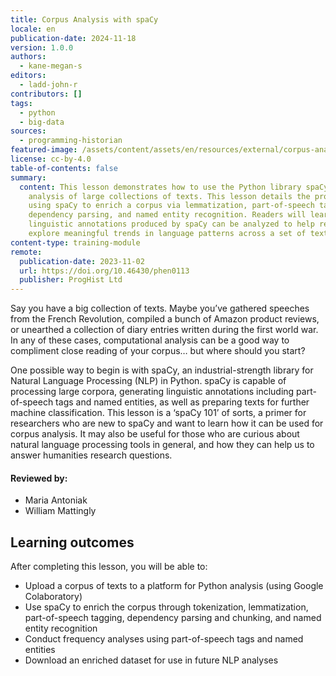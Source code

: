 ```yaml
---
title: Corpus Analysis with spaCy
locale: en
publication-date: 2024-11-18
version: 1.0.0
authors:
  - kane-megan-s
editors:
  - ladd-john-r
contributors: []
tags:
  - python
  - big-data
sources:
  - programming-historian
featured-image: /assets/content/assets/en/resources/external/corpus-analysis-with-spacy/featured-image.jpg
license: cc-by-4.0
table-of-contents: false
summary:
  content: This lesson demonstrates how to use the Python library spaCy for
    analysis of large collections of texts. This lesson details the process of
    using spaCy to enrich a corpus via lemmatization, part-of-speech tagging,
    dependency parsing, and named entity recognition. Readers will learn how the
    linguistic annotations produced by spaCy can be analyzed to help researchers
    explore meaningful trends in language patterns across a set of texts.
content-type: training-module
remote:
  publication-date: 2023-11-02
  url: https://doi.org/10.46430/phen0113
  publisher: ProgHist Ltd
---
```

Say you have a big collection of texts. Maybe you’ve gathered speeches from the French Revolution, compiled a bunch of Amazon product reviews, or unearthed a collection of diary entries written during the first world war. In any of these cases, computational analysis can be a good way to compliment close reading of your corpus… but where should you start?

One possible way to begin is with spaCy, an industrial-strength library for Natural Language Processing (NLP) in Python. spaCy is capable of processing large corpora, generating linguistic annotations including part-of-speech tags and named entities, as well as preparing texts for further machine classification. This lesson is a ‘spaCy 101’ of sorts, a primer for researchers who are new to spaCy and want to learn how it can be used for corpus analysis. It may also be useful for those who are curious about natural language processing tools in general, and how they can help us to answer humanities research questions.

#### Reviewed by:

* Maria Antoniak
* William Mattingly

## Learning outcomes

After completing this lesson, you will be able to:

* Upload a corpus of texts to a platform for Python analysis (using Google Colaboratory)
* Use spaCy to enrich the corpus through tokenization, lemmatization, part-of-speech tagging, dependency parsing and chunking, and named entity recognition
* Conduct frequency analyses using part-of-speech tags and named entities
* Download an enriched dataset for use in future NLP analyses

<ExternalResource title="Interested in learning more?" subtitle="Check out this lesson on Programming Historian's website" url="https://doi.org/10.46430/phen0113" />
